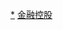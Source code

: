 {{Navbox
| name   = 臺灣的金融控股公司
| state  = collapsed
| title  = {{flagicon|ROC}} <span style="color: #FFFFFF;">臺灣的金融控股公司</span>
| titlestyle = background:#a9a9a9;color:#fff;
| listclass = hlist
| groupstyle=background:{{Navbox Musical artist/color|#1a1717}};color:#fff;
| group1 = 
| list1  = 
*<!--251-->[[華南金融控股|華南金控]]
*<!--252-->[[富邦金融控股|富邦金控]]
*<!--253-->[[中華開發金融控股|中華開發金控]]
*<!--254-->[[國泰金融控股|國泰金控]]
*<!--255-->[[中國信託金融控股|中國信託金控]]
*<!--256-->[[永豐金融控股|永豐金控]]
*<!--257-->[[玉山金融控股|玉山金控]]
*<!--258-->[[元大金融控股|元大金控]]
*<!--259-->[[台新金融控股|台新金控]]
*<!--260-->[[新光金融控股|新光金控]]
*<!--261-->[[兆豐金融控股|兆豐金控]]
*<!--262-->[[第一金融控股|第一金控]]
*<!--263-->[[日盛金融控股|日盛金控]]
*<!--264-->[[國票金融控股|國票金控]]
*<!--265-->[[臺灣金融控股|臺灣金控]]
*<!--266-->[[合作金庫金融控股|合作金庫金控]]
| below  = 註1：依照機構代碼順序排列。
| belowstyle = text-align:left;font-size:85%;background:#a9a9a9
}}<noinclude>
[[Category:臺灣金融控股公司|*]]
[[Category:臺灣公司模板|金融控股]]
</noinclude>